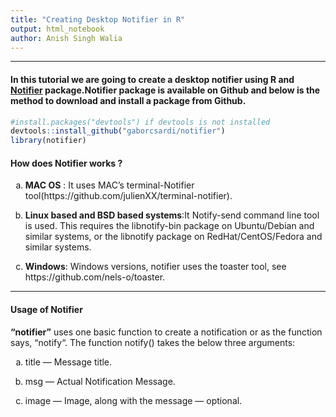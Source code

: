```yaml
---
title: "Creating Desktop Notifier in R"
output: html_notebook
author: Anish Singh Walia
---
```


-------------




#### In this tutorial we are going to create a desktop notifier using R and [Notifier](https://github.com/gaborcsardi/notifier) package.Notifier package is available on Github and below is the method to download and install a package from Github.

```r

#install.packages("devtools") if devtools is not installed
devtools::install_github("gaborcsardi/notifier")
library(notifier)

```


#### How does Notifier works ?

a) __MAC OS__ : It uses MAC's terminal-Notifier tool(https://github.com/julienXX/terminal-notifier).


b) __Linux based and BSD based systems__:It Notify-send command line tool is used. This requires the libnotify-bin package on Ubuntu/Debian and similar systems, or the libnotify package on RedHat/CentOS/Fedora and similar systems.

c) __Windows__: Windows versions, notifier uses the toaster tool, see https://github.com/nels-o/toaster.


----------------



#### Usage of Notifier

__"notifier"__ uses one basic function to create a notification or as the function says, “notify“. The function notify() takes the below three arguments:

a) title — Message title.

b) msg — Actual Notification Message.

c) image — Image, along with the message — optional.














